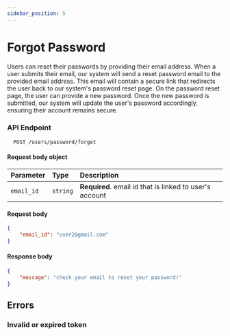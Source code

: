 ```yaml
---
sidebar_position: 5
---
```




# Forgot Password

Users can reset their passwords by providing their email address. When a user submits their email, our system will send
a reset password email to the provided email address. This email will contain a secure link that redirects the user back
to our system's password reset page. On the password reset page, the user can provide a new password. Once the new password
is submitted, our system will update the user's password accordingly, ensuring their account remains secure.

### **API Endpoint**

```http
  POST /users/password/forget
```

#### Request body object

| Parameter     | Type     | Description                                                                    |
| :------------ | :------- | :----------------------------------------------------------------------------- |
| `email_id` | `string` | **Required**. email id that is linked to user's account |

#### **Request body**

```json
{
    "email_id": "user2@gmail.com"
}
```

#### **Response body**

```json
{
    "message": "check your email to reset your password!"
}
```

## Errors

### Invalid or expired token

<Template
    status={404}
    description="if the email does not exist in the system, it will return the following."
/>

```json
{
    "message": "this email doesn't belong to any user!"
}
```